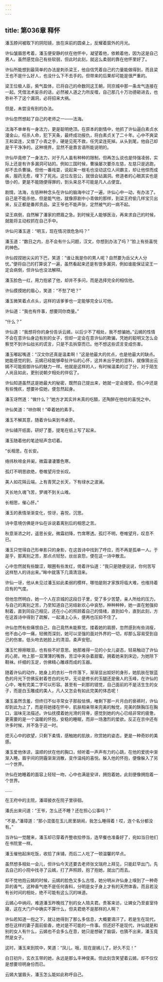 ```yaml
---
---
---
```

title: 第036章 释怀
---





潘玉脖间被取下的阴阳镜，放在床前的圆桌上，反耀着窗外的月光。

许仙皱眉思考着，潘玉便安静的伏在他怀中，凝望着他，依赖着他，因为这是自己男人。虽然感觉自己有些软弱，但此时此刻，就这么柔弱的靠在他怀里好了。

许仙所能想到最简单的办法是刺杀梁王，他自信凭着自己的力量能做得到，而且梁王也不是什么好人，也没什么下不去手的。但带来的后果却可能是很严重的。

梁王位极人臣，紫气盈体，已将自己的命数同这王朝，同京城中那一条龙气连接在一起。凭借法术妄杀的话，必然被人道之力所反噬，自己那几十万功德砸进去，也弥补不了这个漏洞，必将招来大祸。

但是，未尝没有别的办法。

许仙忽然想起了自己的老师之一——法海。

法海不单单有一身法力，更是聪明绝顶。在原本的剧情中，他抓了许仙逼白素贞水漫金山，枉杀人命，犯下天条，最终成功报仇，将白素贞关了二十年。心中不爽梁王和梁连，又借了小青之手，硬是见死不救，任凭梁连死掉。从头到尾，他自己却是干干净净的。这种境界，显然不是靠言语所能说明的。

许仙毕竟修了一身法力，对于凡人虽有种种的限制，但再怎么说也是恃强凌弱，实际上还是有许多漏洞可钻的。例如三国时候，曹操屡次要杀左慈，左慈只是逃跑，却不去杀曹操。但他一番戏耍，说起来一根毛也没动这位人间霸主，却让他惊而成疾，服药无愈，埋下了死兆。这位左慈公，就很会钻漏洞。修道者的心眼其实也是很小的，更是不能随便得罪的，到头来总不可能是凡人占便宜。

剧情，法海，左慈种种念头在许仙的脑海中过了一遍，许仙心中一动，有办法了。自己是不能杀他，但是能气他，就像原剧中小青做的那样，到梁王府偷几样宝贝出来，反正都是番邦贡品，梁王爷也不能声张，定然被气的一病不起。

梁王病倒，自然解了潘家的燃眉之急。到时候无人能够医治，再来求自己的时候，就能将主动权抓在自己手中。

许仙问潘玉道：“明玉，现在情况很危急吗？”

潘玉道：“数日之内，总不会有什么问题，汉文，你想到办法了吗？”脸上有些喜悦的神色。

许仙捏捏她尖尖的下巴，笑道：“谁让我是你的男人呢？自然要为岳父大人分忧。”便将自己的打算说了一遍，虽然看起来还是有很多漏洞，例如谁能保证梁王一定会病倒，但许仙也没法解释。

潘玉脸色一红，用力抱紧了他，却并不多问，而是选择完全的相信他。

许仙摸摸她的眉心，笑道：“不愁了吧？”

潘玉微笑着点点头，这样的话爹爹也一定能够完全认可他。

许仙道：“我也有件事，想要同你商量。”

“什么？”

许仙道：“我想将你的身份告诉云嫣，以后少不了相处，我不想骗她。”云嫣的性情不会在意许仙身边有别的女子，但却一定会在意许仙的欺骗，凭她的聪明又怎么会察觉不到许仙拙劣的谎言，只是不去拆穿而已。他不想这些谎言变成伤害。

潘玉嘟起嘴道：“汉文你还真是温柔啊！”这是他最大的优点，也是他最大的缺点。她能感觉的到，云嫣已经能够牵扯许仙的心怀，这并未出乎她的意料，就像猜出云嫣不可能抵御许仙的魅力一样。他就是这样的人，有时候温柔的过了分，对于陌生人尚且如此，更别说朝夕相处的伴侣了。

许仙知道虽然这是她最大的秘密，既然自己提出来，她就一定会接受。但心中还是有些愧疚，想要补偿她，便忽然起身。

潘玉讶然道：“做什么？”她方才其实并未真的吃醋，还陶醉在他给的喜悦之中。

许仙笑道：“哄你啊！”牵着她的素手。

潘玉不解其意，随着许仙来到书桌旁。

许仙铺开纸面，研好了墨，提笔在纸上写了起来。

潘玉随着他的笔迹轻声念叨着。

“长相思，在长安。

络纬秋啼金井阑，微霜凄凄簟色寒。

孤灯不明思欲绝，卷帷望月空长叹。

美人如花隔云端，上有青冥之长天，下有绿水之波澜。

天长地久魂飞苦，梦魂不到关山难。

长相思，催心肝。”

潘玉的表情渐渐变化，惊讶，喜悦，沉思。

诗中意境仿佛是许仙在诉说着离别后的相思之苦。

秋意渐浓之时，遥思长安。微霜初降，竹席寒透。孤灯不明，卷帷望月，叹息不已。

潘玉只觉得自己形单影只的身影，在这首诗中找到了呼应，而不再是孤单一人。于是乎，那离别之苦，那点点轻愁，丝丝哀怨，便在这一诗中散去。

心中忽然就有些酸涩，眼圈有些发红，倚着许仙道：“我只是随便说说，你何苦写这样愁人的诗出来。”眸中就落下几滴清泪来。

许仙一讶，他从未见过潘玉如此柔弱的模样，哪怕是刚才家族将临大难，也维持着应有的气度。

但他忽然明白，她一个人在京城的这段日子里，受了多少苦楚，亲人所给的压力，与自己的离别之苦，乃至知道自己另结新欢心中哀愁，种种种种，她一直在勉强抑制着，直到同自己相见，还在小心的照顾着自己的情绪，直到如今，直到此刻，方在这首诗中得到了疏解，一起涌上心头，便再也压抑不住了。

许仙忽然有些痛恨自己，自己竟然未能察觉。搂着她的肩膀，忽然感到有些消瘦，他不由心中一痛，轻微而深刻，她可以坚强的面对外界的一切，却那么容易受到自己的伤害。低头吻去她脸上的清泪，柔声安慰。

潘玉忙擦擦眼泪，也有些不好意思。她那难得一见的小女儿姿态，轻易触动了许仙的心房。吻上那一双薄薄的嘴唇，苦涩中夹杂着甜蜜。拥着她来到床边，为她除下鞋袜。纤细的玉足，仿佛精心雕琢而成的玉器。

随着许仙的动作，她身上的衣衫一件件落下，渐渐显出姣好的身形，她肌肤在银蓝色的月光下仿佛反射着苍白的光华，无论是修长的玉腿还是傲人的玉峰，在许仙的心中，唯有完美二字可以形容。甚至有一刹那的错觉，自己面前的不是活生生的女子，而是白玉雕成的美人，凡人又怎会有如此完美的体态呢！

潘玉虽然含羞，但终归不似寻常女子那般怯惧，唯剩下那一片月白的亵裤时，许仙却到此为止了，而是将她搂在怀中，肌肤相亲带来完美的触觉，完美的酥胸压在胸口，滋味无法描述。许仙抚摸着她光滑的背脊，感觉到她的内心已经非常的疲惫，更需要的是一个温暖的怀抱，安稳的睡眠，而非一场激烈的爱欲。反正在京中还有许多时候，并不急于这一时。

熄灭心中的欲望，只剩下柔情，感触她的肌肤，欣赏她的姿态，更是一种奇妙的美感。

潘玉爱他体谅，温顺的伏在他的胸口，倾听着一声声有力的心跳，在他的爱抚中渐渐入睡。眉宇间的阴霾渐渐消散，变作温纯的喜悦。躲入他的怀抱，便像躲入了另一个世界。

许仙在她睡着的面容上轻轻一吻，心中也满是安详，拥抱着她，此刻便像拥抱着一个世界。

……

在王府中的主院，潘璋披衣在院子里徘徊。

潘氏出来问道：“王爷，怎么还不睡？还在担心公事吗？”

“不是。”潘璋道：“那小混蛋在玉儿房里胡闹，我怎么睡得着！哎，连个名分都没有。”

当许仙一觉醒来，潘玉却已穿着齐整收拾停当，连早餐也准备好了，宛如当日他们在书院里一样。

潘玉催他起床吃饭，收拾了床铺，而后二人吃了一顿温馨的早点。

虽然想多相处一会儿，但许仙今天还要去老师张文瑞府上拜见，只能赶早出门。先去自己的小院中找寻了云嫣，打了声照顾，抱了抱她，就出门而去。

却不觉他抱云嫣的时候，云嫣的脸色又多么古怪，她分明从许仙身上嗅到了一种奇异的香气，这种香气绝不是任何香料，分明是女子身上才有的天然体香。而且若没有长时间的相处，绝不可能有这么沉的味道。

云嫣心中纳闷，难道潘玉昨晚找了别的女人陪夫君。贵客来访，让婢女乃至妾室侍寝，这在大门户中确实不算什么，但夫君绝不是那样的人啊？

许仙若知道一抱之下，就让她得到了那么多信息，大概要滴汗了。若是生在现代，想在这样的妻子面前偷香，绝对是不可能的一件事。但还好不是现代，许仙就是和别的女人有什么，云嫣也不会多么在意，她只是想破了脑袋，也猜不出来，潘玉竟然是女子。

这时，潘玉来到院中，笑道：“凤儿，哦，现在是嫣儿了，好久不见！”

白日初升，玄衣玉带的她，永远是那么丰神俊美。但此刻含笑望着云嫣，却不仅仅是想要坦明身份而已。

云嫣大皱眉头，潘玉怎么能如此称呼自己。